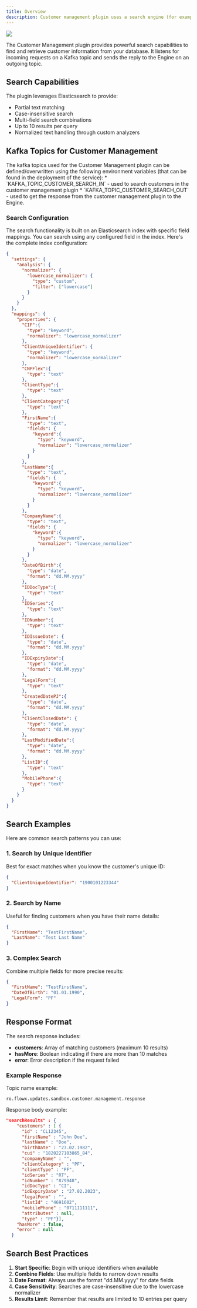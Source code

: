 ```yaml
---
title: Overview
description: Customer management plugin uses a search engine (for example, Elasticsearch engine) to retrieve user details using partial match on big databases.
---
```


![](https://s3.eu-west-1.amazonaws.com/docx.flowx.ai/platform-deep-dive/crm-plugin.svg)

The Customer Management plugin provides powerful search capabilities to find and retrieve customer information from your database. It listens for incoming requests on a Kafka topic and sends the reply to the Engine on an outgoing topic.

## Search Capabilities

The plugin leverages Elasticsearch to provide:
- Partial text matching
- Case-insensitive search
- Multi-field search combinations
- Up to 10 results per query
- Normalized text handling through custom analyzers

## Kafka Topics for Customer Management

<Info>
The kafka topics used for the Customer Management plugin can be defined/overwritten using the following environment variables (that can be found in the deployment of the service):
* `KAFKA_TOPIC_CUSTOMER_SEARCH_IN` - used to search customers in the customer management plugin
* `KAFKA_TOPIC_CUSTOMER_SEARCH_OUT` - used to get the response from the customer management plugin to the Engine.
</Info>

### Search Configuration

The search functionality is built on an Elasticsearch index with specific field mappings. You can search using any configured field in the index. Here's the complete index configuration:

```json
{
  "settings": {
    "analysis": {
      "normalizer": {
        "lowercase_normalizer": {
          "type": "custom",
          "filter": ["lowercase"]
        }
      }
    }
  },
  "mappings": {
    "properties": {
      "CIF":{
        "type": "keyword",
        "normalizer": "lowercase_normalizer"
      },
      "ClientUniqueIdentifier": {
        "type": "keyword",
        "normalizer": "lowercase_normalizer"
      },
      "CNPFlex":{
        "type": "text"
      },
      "ClientType":{
        "type": "text"
      },
      "ClientCategory":{
        "type": "text"
      },
      "FirstName":{
        "type": "text",
        "fields": {
          "keyword":{
            "type": "keyword",
            "normalizer": "lowercase_normalizer"
          }
        }
      },
      "LastName":{
        "type": "text",
        "fields": {
          "keyword":{
            "type": "keyword",
            "normalizer": "lowercase_normalizer"
          }
        }
      },
      "CompanyName":{
        "type": "text",
        "fields": {
          "keyword":{
            "type": "keyword",
            "normalizer": "lowercase_normalizer"
          }
        }
      },
      "DateOfBirth":{
        "type": "date",
        "format": "dd.MM.yyyy"
      },
      "IDDocType":{
        "type": "text"
      },
      "IDSeries":{
        "type": "text"
      },
      "IDNumber":{
        "type": "text"
      },
      "IDIssueDate": {
        "type": "date",
        "format": "dd.MM.yyyy"
      },
      "IDExpiryDate":{
        "type": "date",
        "format": "dd.MM.yyyy"
      },
      "LegalForm":{
        "type": "text"
      },
      "CreatedDatePJ":{
        "type": "date",
        "format": "dd.MM.yyyy"
      },
      "ClientClosedDate": {
        "type": "date",
        "format": "dd.MM.yyyy"
      },
      "LastModifiedDate":{
        "type": "date",
        "format": "dd.MM.yyyy"
      },
      "ListID":{
        "type": "text"
      },
      "MobilePhone":{
        "type": "text"
      }
    }
  }
}
```

## Search Examples

Here are common search patterns you can use:

### 1. Search by Unique Identifier
Best for exact matches when you know the customer's unique ID:

```json
{
  "ClientUniqueIdentifier": "1900101223344"
}
```

### 2. Search by Name
Useful for finding customers when you have their name details:

```json
{
  "FirstName": "TestFirstName",
  "LastName": "Test Last Name"
}
```

### 3. Complex Search
Combine multiple fields for more precise results:

```json
{
  "FirstName": "TestFirstName",
  "DateOfBirth": "01.01.1990",
  "LegalForm": "PF"
}
```

## Response Format

The search response includes:

* **customers**: Array of matching customers (maximum 10 results)
* **hasMore**: Boolean indicating if there are more than 10 matches
* **error**: Error description if the request failed

### Example Response

Topic name example:
```
ro.flowx.updates.sandbox.customer.management.response
```

Response body example:
```json
"searchResults" : {
    "customers" : [ {
      "id" : "CL12345",
      "firstName" : "John Doe",
      "lastName" : "Doe",
      "birthDate" : "27.02.1982",
      "cui" : "1820227103865_84",
      "companyName" : "",
      "clientCategory" : "PF",
      "clientType" : "PF",
      "idSeries" : "RT",
      "idNumber" : "879948",
      "idDocType" : "CI",
      "idExpiryDate" : "27.02.2023",
      "legalForm" : "",
      "listId" : "4691602",
      "mobilePhone" : "0711111111",
      "attributes" : null,
      "type" : "PF"}],
    "hasMore" : false,
    "error" : null
  }
```

## Search Best Practices

1. **Start Specific**: Begin with unique identifiers when available
2. **Combine Fields**: Use multiple fields to narrow down results
3. **Date Format**: Always use the format "dd.MM.yyyy" for date fields
4. **Case Sensitivity**: Searches are case-insensitive due to the lowercase normalizer
5. **Results Limit**: Remember that results are limited to 10 entries per query